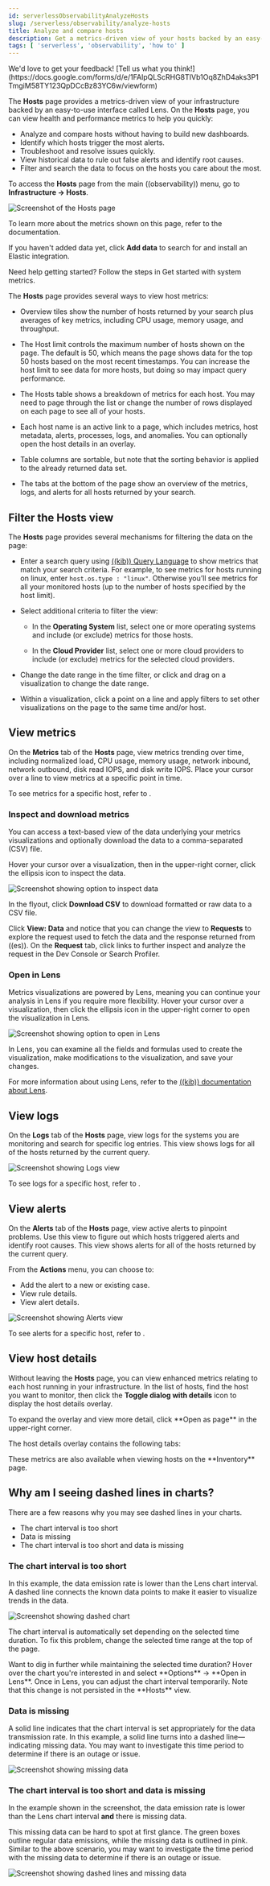 ```yaml
---
id: serverlessObservabilityAnalyzeHosts
slug: /serverless/observability/analyze-hosts
title: Analyze and compare hosts
description: Get a metrics-driven view of your hosts backed by an easy-to-use interface called Lens.
tags: [ 'serverless', 'observability', 'how to' ]
---
```

<p><DocBadge template="technical preview" /></p>

<p><DocBadge template="technical preview" /></p>


<div id="analyze-hosts"></div>

<DocCallOut template="beta" />
We'd love to get your feedback!
[Tell us what you think!](https://docs.google.com/forms/d/e/1FAIpQLScRHG8TIVb1Oq8ZhD4aks3P1TmgiM58TY123QpDCcBz83YC6w/viewform)

The **Hosts** page provides a metrics-driven view of your infrastructure backed
by an easy-to-use interface called Lens. On the **Hosts** page, you can view
health and performance metrics to help you quickly:

* Analyze and compare hosts without having to build new dashboards.
* Identify which hosts trigger the most alerts.
* Troubleshoot and resolve issues quickly.
* View historical data to rule out false alerts and identify root causes.
* Filter and search the data to focus on the hosts you care about the most.

To access the **Hosts** page from the main ((observability)) menu, go to
**Infrastructure → Hosts**.

![Screenshot of the Hosts page](../images/hosts.png)

To learn more about the metrics shown on this page, refer to the <DocLink id="serverlessObservabilityMetricsReference" /> documentation.

<DocCallOut title="Don't see any metrics?">

If you haven't added data yet, click **Add data** to search for and install an Elastic integration.

Need help getting started? Follow the steps in
<DocLink id="serverlessObservabilityGetStartedWithMetrics">Get started with system metrics</DocLink>.

</DocCallOut>

The **Hosts** page provides several ways to view host metrics:

* Overview tiles show the number of hosts returned by your search plus
    averages of key metrics, including CPU usage, memory usage, and throughput.

* The Host limit controls the maximum number of hosts shown on the page. The
    default is 50, which means the page shows data for the top 50 hosts based on the
    most recent timestamps. You can increase the host limit to see data for more
    hosts, but doing so may impact query performance.

* The Hosts table shows a breakdown of metrics for each host. You may need to
    page through the list or change the number of rows displayed on each page to see
    all of your hosts.

* Each host name is an active link to a <DocLink id="serverlessObservabilityAnalyzeHosts" section="view-host-details" text="host details" /> page,
    which includes metrics, host metadata, alerts, processes, logs, and anomalies.
    You can optionally open the host details in an overlay.

* Table columns are sortable, but note that the sorting behavior is applied to
    the already returned data set.

* The tabs at the bottom of the page show an overview of the metrics, logs,
    and alerts for all hosts returned by your search.

<div id="analyze-hosts-filter-view"></div>

## Filter the Hosts view

The **Hosts** page provides several mechanisms for filtering the data on the
page:

* Enter a search query using [((kib)) Query Language](((kibana-ref))/kuery-query.html) to show metrics that match your search criteria. For example,
    to see metrics for hosts running on linux, enter `host.os.type : "linux"`.
    Otherwise you’ll see metrics for all your monitored hosts (up to the number of
    hosts specified by the host limit).

* Select additional criteria to filter the view:
    * In the **Operating System** list, select one or more operating systems
        and include (or exclude) metrics for those hosts.

    * In the **Cloud Provider** list, select one or more cloud providers to
        include (or exclude) metrics for the selected cloud providers.

* Change the date range in the time filter, or click and drag on a
    visualization to change the date range.

* Within a visualization, click a point on a line and apply filters to set other
    visualizations on the page to the same time and/or host.

<div id="analyze-hosts-inspect-data"></div>

## View metrics

On the **Metrics** tab of the **Hosts** page, view metrics trending over time, including normalized load,
CPU usage, memory usage, network inbound, network outbound, disk read IOPS, and
disk write IOPS. Place your cursor over a line to view metrics at a specific
point in time.

To see metrics for a specific host, refer to <DocLink id="serverlessObservabilityAnalyzeHosts" section="view-host-details" text="View host details"/>.

<div id="inspect-metrics"></div>

### Inspect and download metrics

You can access a text-based view of the data underlying
your metrics visualizations and optionally download the data to a
comma-separated (CSV) file.

Hover your cursor over a visualization, then in the upper-right corner, click
the ellipsis icon to inspect the data.

![Screenshot showing option to inspect data](../images/hosts-inspect.png)

In the flyout, click **Download CSV** to download formatted or raw data to a CSV
file.

Click **View: Data** and notice that you can change the view to **Requests** to explore the request
used to fetch the data and the response returned from ((es)). On the **Request** tab, click links
to further inspect and analyze the request in the Dev Console or Search Profiler.

<div id="analyze-hosts-open-in-lens"></div>

### Open in Lens

Metrics visualizations are powered by Lens, meaning you can continue your
analysis in Lens if you require more flexibility. Hover your cursor over a
visualization, then click the ellipsis icon in the upper-right corner to open
the visualization in Lens.

![Screenshot showing option to open in Lens](../images/hosts-open-in-lens.png)

In Lens, you can examine all the fields and formulas used to create the
visualization, make modifications to the visualization, and save your changes.

For more information about using Lens, refer to the
[((kib)) documentation about Lens](((kibana-ref))/lens.html).

<div id="analyze-hosts-view-logs"></div>

## View logs

On the **Logs** tab of the **Hosts** page, view logs for the systems you are monitoring and search
for specific log entries. This view shows logs for all of the hosts returned by
the current query.

![Screenshot showing Logs view](../images/hosts-logs.png)

To see logs for a specific host, refer to <DocLink id="serverlessObservabilityAnalyzeHosts" section="view-host-details" text="View host details" />.

<div id="analyze-hosts-view-alerts"></div>

## View alerts

On the **Alerts** tab of the **Hosts** page, view active alerts to pinpoint problems. Use this view
to figure out which hosts triggered alerts and identify root causes. This view
shows alerts for all of the hosts returned by the current query.

From the **Actions** menu, you can choose to:

* Add the alert to a new or existing case.
* View rule details.
* View alert details.

![Screenshot showing Alerts view](../images/hosts-view-alerts.png)

To see alerts for a specific host, refer to <DocLink id="serverlessObservabilityAnalyzeHosts" section="view-host-details" text="View host details" />.

<div id="view-host-details"></div>

## View host details

Without leaving the **Hosts** page, you can view enhanced metrics relating to
each host running in your infrastructure. In the list of hosts, find the host
you want to monitor, then click the **Toggle dialog with details**
icon <DocImage flatImage alt="" url="../images/expand-icon.png" /> to display the host details overlay.

<DocCallOut title="Tip">
To expand the overlay and view more detail, click **Open as page** in the upper-right corner.
</DocCallOut>

The host details overlay contains the following tabs:

<HostDetails />

<DocCallOut title="Note">
These metrics are also available when viewing hosts on the **Inventory**
page.
</DocCallOut>

<div id="analyze-hosts-why-dashed-lines"></div>

## Why am I seeing dashed lines in charts?

There are a few reasons why you may see dashed lines in your charts.

* <DocLink id="serverlessObservabilityAnalyzeHosts" section="dashed-interval">The chart interval is too short</DocLink>
* <DocLink id="serverlessObservabilityAnalyzeHosts" section="dashed-missing">Data is missing</DocLink>
* <DocLink id="serverlessObservabilityAnalyzeHosts" section="dashed-interval-and-missing">The chart interval is too short and data is missing</DocLink>

<div id="dashed-interval"></div>

### The chart interval is too short

In this example, the data emission rate is lower than the Lens chart interval.
A dashed line connects the known data points to make it easier to visualize trends in the data.

![Screenshot showing dashed chart](../images/hosts-dashed.png)

The chart interval is automatically set depending on the selected time duration.
To fix this problem, change the selected time range at the top of the page.

<DocCallOut title="Tip">
Want to dig in further while maintaining the selected time duration?
Hover over the chart you're interested in and select **Options** → **Open in Lens**.
Once in Lens, you can adjust the chart interval temporarily.
Note that this change is not persisted in the **Hosts** view.
</DocCallOut>

<div id="dashed-missing"></div>

### Data is missing

A solid line indicates that the chart interval is set appropriately for the data transmission rate.
In this example, a solid line turns into a dashed line&mdash;indicating missing data.
You may want to investigate this time period to determine if there is an outage or issue.

![Screenshot showing missing data](../images/hosts-missing-data.png)

<div id="dashed-interval-and-missing"></div>

### The chart interval is too short and data is missing

In the example shown in the screenshot,
the data emission rate is lower than the Lens chart interval **and** there is missing data.

This missing data can be hard to spot at first glance.
The green boxes outline regular data emissions, while the missing data is outlined in pink.
Similar to the above scenario, you may want to investigate the time period with the missing data
to determine if there is an outage or issue.

![Screenshot showing dashed lines and missing data](../images/hosts-dashed-and-missing.png)

